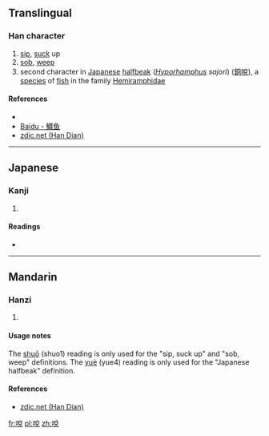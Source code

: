 ==Translingual==

===Han character===
{{Han char|rn=30|rad=口|as=07|sn=10|four=|canj=口金口山 (RCRU)|ids=⿰[[口]][[兌]]}}

# [[sip]], [[suck]] up
# [[sob]], [[weep]]
# second character in [[Japanese]] [[halfbeak]] (''[[w:Hyporhamphus|Hyporhamphus]] sajori'') ([[銅哾]]), a [[species]] of [[fish]] in the family [[w:Halfbeak|Hemiramphidae]]

====References====
* {{Han ref|kx=0191.190|dkj=03684|hdz=10631.170|uh=54FE|ud=21758}}
*[http://baike.baidu.com/view/423936.htm Baidu - 鱵鱼]
*[http://www.zdic.net/z/16/js/54FE.htm zdic.net (Han Dian)]

----

==Japanese==

===Kanji===
{{ja-kanji|grade=|rs=口07}}

# {{defn|lang=ja|sort=口07}}

====Readings====
* {{ja-readings|on=[[やつ]] (yatsu), [[やち]] (yachi)|kun=[[なめる]] (nameru)}}

----

==Mandarin==

===Hanzi===
{{cmn-hanzi|pin=[[shuō]] ([[shuo1]]), [[yuè]] ([[yue4]])|wg=shuo<sup>1</sup>, yüeh<sup>4</sup>}}

# {{defn|lang=cmn|sort=口07}}

====Usage notes====
The [[shuō]] (shuo1) reading is only used for the "sip, suck up" and "sob, weep" definitions. The [[yuè]] (yue4) reading is only used for the "Japanese halfbeak" definition.

====References====
*[http://www.zdic.net/z/16/js/54FE.htm zdic.net (Han Dian)]

[[fr:哾]]
[[pl:哾]]
[[zh:哾]]